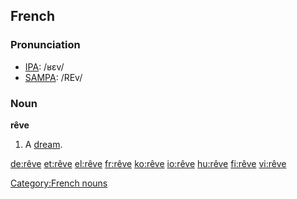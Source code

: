 ==French==

===Pronunciation===
*[[w:IPA|IPA]]: /ʁɛv/
*[[w:SAMPA|SAMPA]]: /REv/

===Noun===
'''rêve'''
# A [[dream]].

[[Category:French nouns]]

[[de:rêve]]
[[et:rêve]]
[[el:rêve]]
[[fr:rêve]]
[[ko:rêve]]
[[io:rêve]]
[[hu:rêve]]
[[fi:rêve]]
[[vi:rêve]]
